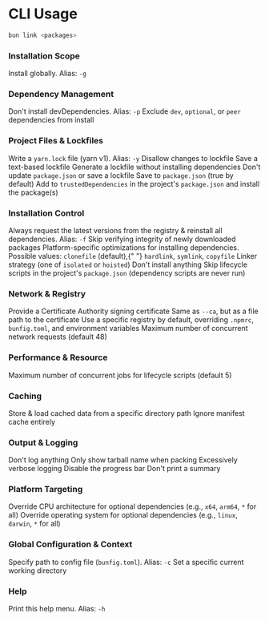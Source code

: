 # CLI Usage

```bash
bun link <packages>
```

### Installation Scope

<ParamField path="--global" type="boolean">
  Install globally. Alias: <code>-g</code>
</ParamField>

### Dependency Management

<ParamField path="--production" type="boolean">
  Don't install devDependencies. Alias: <code>-p</code>
</ParamField>

<ParamField path="--omit" type="string">
  Exclude <code>dev</code>, <code>optional</code>, or <code>peer</code> dependencies from install
</ParamField>

### Project Files &amp; Lockfiles

<ParamField path="--yarn" type="boolean">
  Write a <code>yarn.lock</code> file (yarn v1). Alias: <code>-y</code>
</ParamField>

<ParamField path="--frozen-lockfile" type="boolean">
  Disallow changes to lockfile
</ParamField>

<ParamField path="--save-text-lockfile" type="boolean">
  Save a text-based lockfile
</ParamField>

<ParamField path="--lockfile-only" type="boolean">
  Generate a lockfile without installing dependencies
</ParamField>

<ParamField path="--no-save" type="boolean">
  Don't update <code>package.json</code> or save a lockfile
</ParamField>

<ParamField path="--save" type="boolean" default="true">
  Save to <code>package.json</code> (true by default)
</ParamField>

<ParamField path="--trust" type="boolean">
  Add to <code>trustedDependencies</code> in the project's <code>package.json</code> and install the package(s)
</ParamField>

### Installation Control

<ParamField path="--force" type="boolean">
  Always request the latest versions from the registry &amp; reinstall all dependencies. Alias: <code>-f</code>
</ParamField>

<ParamField path="--no-verify" type="boolean">
  Skip verifying integrity of newly downloaded packages
</ParamField>

<ParamField path="--backend" type="string" default="clonefile">
  Platform-specific optimizations for installing dependencies. Possible values: <code>clonefile</code> (default),{" "}
  <code>hardlink</code>, <code>symlink</code>, <code>copyfile</code>
</ParamField>

<ParamField path="--linker" type="string">
  Linker strategy (one of <code>isolated</code> or <code>hoisted</code>)
</ParamField>

<ParamField path="--dry-run" type="boolean">
  Don't install anything
</ParamField>

<ParamField path="--ignore-scripts" type="boolean">
  Skip lifecycle scripts in the project's <code>package.json</code> (dependency scripts are never run)
</ParamField>

### Network &amp; Registry

<ParamField path="--ca" type="string">
  Provide a Certificate Authority signing certificate
</ParamField>

<ParamField path="--cafile" type="string">
  Same as <code>--ca</code>, but as a file path to the certificate
</ParamField>

<ParamField path="--registry" type="string">
  Use a specific registry by default, overriding <code>.npmrc</code>, <code>bunfig.toml</code>, and environment
  variables
</ParamField>

<ParamField path="--network-concurrency" type="number" default="48">
  Maximum number of concurrent network requests (default 48)
</ParamField>

### Performance &amp; Resource

<ParamField path="--concurrent-scripts" type="number" default="5">
  Maximum number of concurrent jobs for lifecycle scripts (default 5)
</ParamField>

### Caching

<ParamField path="--cache-dir" type="string">
  Store &amp; load cached data from a specific directory path
</ParamField>

<ParamField path="--no-cache" type="boolean">
  Ignore manifest cache entirely
</ParamField>

### Output &amp; Logging

<ParamField path="--silent" type="boolean">
  Don't log anything
</ParamField>

<ParamField path="--quiet" type="boolean">
  Only show tarball name when packing
</ParamField>

<ParamField path="--verbose" type="boolean">
  Excessively verbose logging
</ParamField>

<ParamField path="--no-progress" type="boolean">
  Disable the progress bar
</ParamField>

<ParamField path="--no-summary" type="boolean">
  Don't print a summary
</ParamField>

### Platform Targeting

<ParamField path="--cpu" type="string">
  Override CPU architecture for optional dependencies (e.g., <code>x64</code>, <code>arm64</code>, <code>*</code> for
  all)
</ParamField>

<ParamField path="--os" type="string">
  Override operating system for optional dependencies (e.g., <code>linux</code>, <code>darwin</code>, <code>*</code> for
  all)
</ParamField>

### Global Configuration &amp; Context

<ParamField path="--config" type="string">
  Specify path to config file (<code>bunfig.toml</code>). Alias: <code>-c</code>
</ParamField>

<ParamField path="--cwd" type="string">
  Set a specific current working directory
</ParamField>

### Help

<ParamField path="--help" type="boolean">
  Print this help menu. Alias: <code>-h</code>
</ParamField>
